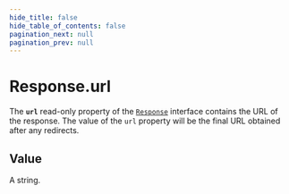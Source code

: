 ```yaml
---
hide_title: false
hide_table_of_contents: false
pagination_next: null
pagination_prev: null
---
```

# Response.url

The **`url`** read-only property of the [`Response`](../../../globals/Response/Response.md) interface contains the URL of the response.
The value of the `url` property will be the final URL obtained after any redirects.

## Value

A string.

